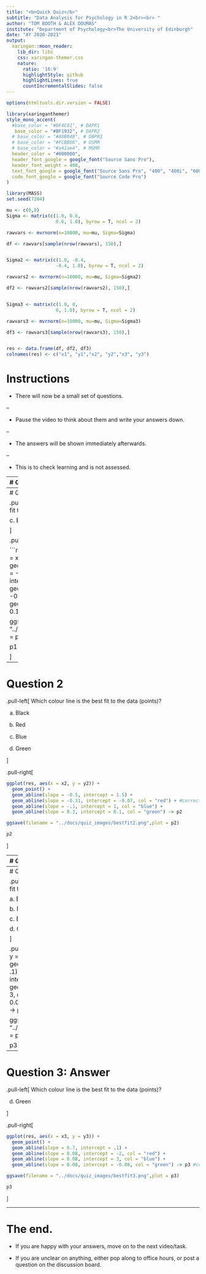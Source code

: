 ```yaml
---
title: "<b>Quick Quiz</b>"
subtitle: "Data Analysis for Psychology in R 2<br><br> "
author: "TOM BOOTH & ALEX DOUMAS"
institute: "Department of Psychology<br>The University of Edinburgh"
date: "AY 2020-2021"
output:
  xaringan::moon_reader:
    lib_dir: libs
    css: xaringan-themer.css
    nature:
      ratio: '16:9'
      highlightStyle: github
      highlightLines: true
      countIncrementalSlides: false
---
```



```r
options(htmltools.dir.version = FALSE)
```

```r
library(xaringanthemer)
style_mono_accent(
  #base_color = "#0F4C81", # DAPR1
   base_color = "#BF1932", # DAPR2
  # base_color = "#88B04B", # DAPR3 
  # base_color = "#FCBB06", # USMR
  # base_color = "#a41ae4", # MSMR
  header_color = "#000000",
  header_font_google = google_font("Source Sans Pro"),
  header_font_weight = 400,
  text_font_google = google_font("Source Sans Pro", "400", "400i", "600", "600i"),
  code_font_google = google_font("Source Code Pro")
)
```

```r
library(MASS)
set.seed(7284)

mu <- c(0,0)
Sigma <- matrix(c(1.0, 0.6,
                  0.6, 1.0), byrow = T, ncol = 2)

rawvars <- mvrnorm(n=10000, mu=mu, Sigma=Sigma)

df <- rawvars[sample(nrow(rawvars), 150),]


Sigma2 <- matrix(c(1.0, -0.4,
                  -0.4, 1.0), byrow = T, ncol = 2)

rawvars2 <- mvrnorm(n=10000, mu=mu, Sigma=Sigma2)

df2 <- rawvars2[sample(nrow(rawvars2), 150),]


Sigma3 <- matrix(c(1.0, 0,
                  0, 1.0), byrow = T, ncol = 2)

rawvars3 <- mvrnorm(n=10000, mu=mu, Sigma=Sigma3)

df3 <- rawvars3[sample(nrow(rawvars3), 150),]


res <- data.frame(df, df2, df3)
colnames(res) <- c("x1", "y1","x2", "y2","x3", "y3")
```


# Instructions
+ There will now be a small set of questions. 

--

+ Pause the video to think about them and write your answers down. 

--

+ The answers will be shown immediately afterwards.

--

+ This is to check learning and is not assessed.

---
# Question 1

.pull-left[
Which colour line is the best fit to the data (points)?

a. Black

b. Red

c. Blue

d. Green

]

.pull-right[

```r
library(tidyverse)
ggplot(res, aes(x = x1, y = y1)) +
  geom_point() +
  geom_abline(slope = -0.64, intercept = -0.11) +
  geom_abline(slope = 0.4, intercept = 1.5, col = "red") +
  geom_abline(slope = 0.64, intercept = -0.11, col = "blue") + #correct
  geom_abline(slope = 0.3, intercept = 0.1, col = "green") -> p1

ggsave(filename = "../docs/quiz_images/bestfit1.png",plot = p1)

p1
```

]

---
# Question 1: Answer

.pull-left[
Which colour line is the best fit to the data (points)?


c. Blue



]

.pull-right[

```r
library(tidyverse)
ggplot(res, aes(x = x1, y = y1)) +
  geom_point() +
  geom_abline(slope = -0.64, intercept = -0.11) +
  geom_abline(slope = 0.4, intercept = 1.5, col = "red") +
  geom_abline(slope = 0.64, intercept = -0.11, col = "blue") + #correct
  geom_abline(slope = 0.3, intercept = 0.1, col = "green") -> p1

ggsave(filename = "../docs/quiz_images/bestfit1.png",plot = p1)

p1
```

]


---
# Question 2

.pull-left[
Which colour line is the best fit to the data (points)?

a. Black

b. Red

c. Blue

d. Green

]

.pull-right[
```r
ggplot(res, aes(x = x2, y = y2)) +
  geom_point() +
  geom_abline(slope = -0.5, intercept = 1.5) +
  geom_abline(slope = -0.31, intercept = -0.07, col = "red") + #correct
  geom_abline(slope = -.1, intercept = 1, col = "blue") +
  geom_abline(slope = 0.3, intercept = 0.1, col = "green") -> p2

ggsave(filename = "../docs/quiz_images/bestfit2.png",plot = p2)

p2
```

]


---
# Question 2: Answer

.pull-left[
Which colour line is the best fit to the data (points)?


b. Red


]

.pull-right[
```r
ggplot(res, aes(x = x2, y = y2)) +
  geom_point() +
  geom_abline(slope = -0.5, intercept = 1.5) +
  geom_abline(slope = -0.31, intercept = -0.07, col = "red") + #correct
  geom_abline(slope = -.1, intercept = 1, col = "blue") +
  geom_abline(slope = 0.3, intercept = 0.1, col = "green") -> p2

ggsave(filename = "../docs/quiz_images/bestfit2.png",plot = p2)

p2
```

]



---
# Question 3

.pull-left[
Which colour line is the best fit to the data (points)?

a. Black

b. Red

c. Blue

d. Green

]

.pull-right[
```r
ggplot(res, aes(x = x3, y = y3)) +
  geom_point() +
  geom_abline(slope = 0.7, intercept = .1) +
  geom_abline(slope = 0.08, intercept = -2, col = "red") +
  geom_abline(slope = 0.08, intercept = 3, col = "blue") +
  geom_abline(slope = 0.08, intercept = -0.08, col = "green") -> p3 #correct 

ggsave(filename = "../docs/quiz_images/bestfit3.png",plot = p3)

p3
```
]


---
# Question 3: Answer

.pull-left[
Which colour line is the best fit to the data (points)?

d. Green

]

.pull-right[
```r
ggplot(res, aes(x = x3, y = y3)) +
  geom_point() +
  geom_abline(slope = 0.7, intercept = .1) +
  geom_abline(slope = 0.08, intercept = -2, col = "red") +
  geom_abline(slope = 0.08, intercept = 3, col = "blue") +
  geom_abline(slope = 0.08, intercept = -0.08, col = "green") -> p3 #correct 

ggsave(filename = "../docs/quiz_images/bestfit3.png",plot = p3)

p3
```
]

---
# The end.

+ If you are happy with your answers, move on to the next video/task.

+ If you are unclear on anything, either pop along to office hours, or post a question on the discussion board. 